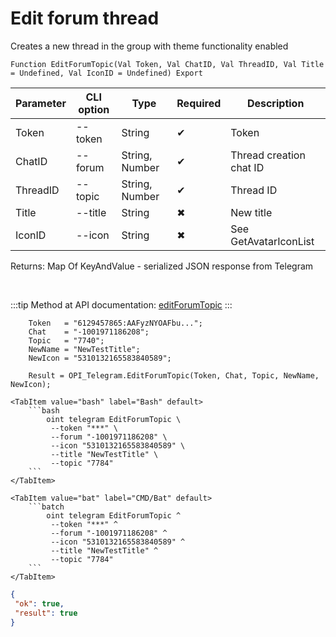 ﻿---
sidebar_position: 3
---


# Edit forum thread
 Creates a new thread in the group with theme functionality enabled



`Function EditForumTopic(Val Token, Val ChatID, Val ThreadID, Val Title = Undefined, Val IconID = Undefined) Export`

  | Parameter | CLI option | Type | Required | Description |
  |-|-|-|-|-|
  | Token | --token | String | &#x2714; | Token |
  | ChatID | --forum | String, Number | &#x2714; | Thread creation chat ID |
  | ThreadID | --topic | String, Number | &#x2714; | Thread ID |
  | Title | --title | String | &#x2716; | New title |
  | IconID | --icon | String | &#x2716; | See GetAvatarIconList |

  
  Returns:  Map Of KeyAndValue - serialized JSON response from Telegram

<br/>

:::tip
Method at API documentation: [editForumTopic](https://core.telegram.org/bots/api#editforumtopic)
:::
<br/>



```bsl title="1C:Enterprise/OneScript code example"
    Token   = "6129457865:AAFyzNYOAFbu...";
    Chat    = "-1001971186208";
    Topic   = "7740";
    NewName = "NewTestTitle";
    NewIcon = "5310132165583840589";

    Result = OPI_Telegram.EditForumTopic(Token, Chat, Topic, NewName, NewIcon);
```
 

 <Tabs>
  
    <TabItem value="bash" label="Bash" default>
        ```bash
            oint telegram EditForumTopic \
             --token "***" \
             --forum "-1001971186208" \
             --icon "5310132165583840589" \
             --title "NewTestTitle" \
             --topic "7784"
        ```
    </TabItem>
  
    <TabItem value="bat" label="CMD/Bat" default>
        ```batch
            oint telegram EditForumTopic ^
             --token "***" ^
             --forum "-1001971186208" ^
             --icon "5310132165583840589" ^
             --title "NewTestTitle" ^
             --topic "7784"
        ```
    </TabItem>
</Tabs>


```json title="Result"
{
 "ok": true,
 "result": true
}
```
